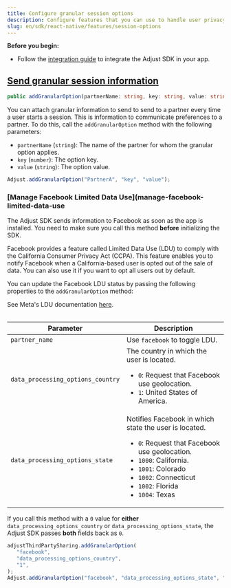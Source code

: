 ```yaml
---
title: Configure granular session options
description: Configure features that you can use to handle user privacy in your app.
slug: en/sdk/react-native/features/session-options
---
```


**Before you begin:**

-  Follow the [integration guide](/en/sdk/android) to integrate the Adjust SDK in your app.

## [Send granular session information](send-granular-information)

<CodeBlock title="Method signature">

```ts
public addGranularOption(partnerName: string, key: string, value: string): void
```

</CodeBlock>

You can attach granular information to send to send to a partner every time a user starts a session. This is information to communicate preferences to a partner. To do this, call the `addGranularOption` method with the following parameters:

-  `partnerName` (`string`): The name of the partner for whom the granular option applies.
-  `key` (`number`): The option key.
-  `value` (`string`): The option value.

```jsx
Adjust.addGranularOption("PartnerA", "key", "value");
```

### [Manage Facebook Limited Data Use](manage-facebook-limited-data-use

<Callout type="important">

The Adjust SDK sends information to Facebook as soon as the app is installed. You need to make sure you call this method **before** initializing the SDK.

</Callout>

Facebook provides a feature called Limited Data Use (LDU) to comply with the California Consumer Privacy Act (CCPA). This feature enables you to notify Facebook when a California-based user is opted out of the sale of data. You can also use it if you want to opt all users out by default.

You can update the Facebook LDU status by passing the following properties to the `addGranularOption` method:

<Callout type="seealso" title="An optional title">

See Meta's LDU documentation [here](https://developers.facebook.com/docs/marketing-apis/data-processing-options#audience-network-sdk).

</Callout>

<Table>

| Parameter                         | Description                                                                                                                                                                                                                                       |
| --------------------------------- | ------------------------------------------------------------------------------------------------------------------------------------------------------------------------------------------------------------------------------------------------- |
| `partner_name`                    | Use `facebook` to toggle LDU.                                                                                                                                                                                                                     |
| `data_processing_options_country` | The country in which the user is located.<ul><li>`0`: Request that Facebook use geolocation.</li><li>`1`: United States of America.</li></ul>                                                                                                     |
| `data_processing_options_state`   | Notifies Facebook in which state the user is located.<ul><li>`0`: Request that Facebook use geolocation.</li><li>`1000`: California.</li><li>`1001`: Colorado</li><li>`1002`: Connecticut</li><li>`1002`: Florida</li><li>`1004`: Texas</li></ul> |

</Table>

<Callout type="note">

If you call this method with a `0` value for **either** `data_processing_options_country` or `data_processing_options_state`, the Adjust SDK passes **both** fields back as `0`.

</Callout>

```jsx
adjustThirdPartySharing.addGranularOption(
   "facebook",
   "data_processing_options_country",
   "1",
);
Adjust.addGranularOption("facebook", "data_processing_options_state", "1105");
```
